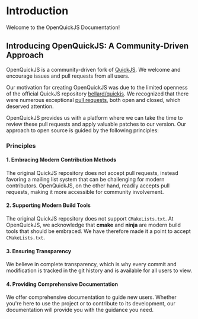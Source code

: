 # Introduction

Welcome to the OpenQuickJS Documentation!

## Introducing OpenQuickJS: A Community-Driven Approach

OpenQuickJS is a community-driven fork of [QuickJS](https://bellard.org/quickjs/). We welcome and encourage issues and pull requests from all users.

Our motivation for creating OpenQuickJS was due to the limited openness of the official QuickJS repository [bellard/quickjs](https://github.com/bellard/quickjs). We recognized that there were numerous exceptional [pull requests](https://github.com/bellard/quickjs/pulls), both open and closed, which deserved attention.

OpenQuickJS provides us with a platform where we can take the time to review these pull requests and apply valuable patches to our version. Our approach to open source is guided by the following principles:

### Principles

#### 1. Embracing Modern Contribution Methods

The original QuickJS repository does not accept pull requests, instead favoring a mailing list system that can be challenging for modern contributors. OpenQuickJS, on the other hand, readily accepts pull requests, making it more accessible for community involvement.

#### 2. Supporting Modern Build Tools

The original QuickJS repository does not support `CMakeLists.txt`. At OpenQuickJS, we acknowledge that **cmake** and **ninja** are modern build tools that should be embraced. We have therefore made it a point to accept `CMakeLists.txt`.

#### 3. Ensuring Transparency

We believe in complete transparency, which is why every commit and modification is tracked in the git history and is available for all users to view.

#### 4. Providing Comprehensive Documentation

We offer comprehensive documentation to guide new users. Whether you're here to use the project or to contribute to its development, our documentation will provide you with the guidance you need.

